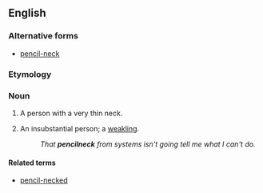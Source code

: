 ==English==

===Alternative forms===
* [[pencil-neck]]

===Etymology===
{{compound|pencil|neck|lang=en}}

===Noun===
{{en-noun}}

# A person with a very thin neck.
# {{context|US|pejorative|lang=en}} An insubstantial person; a [[weakling]].
#: ''That '''pencilneck''' from systems isn't going tell me what I can't do.''

====Related terms====
* [[pencil-necked]]